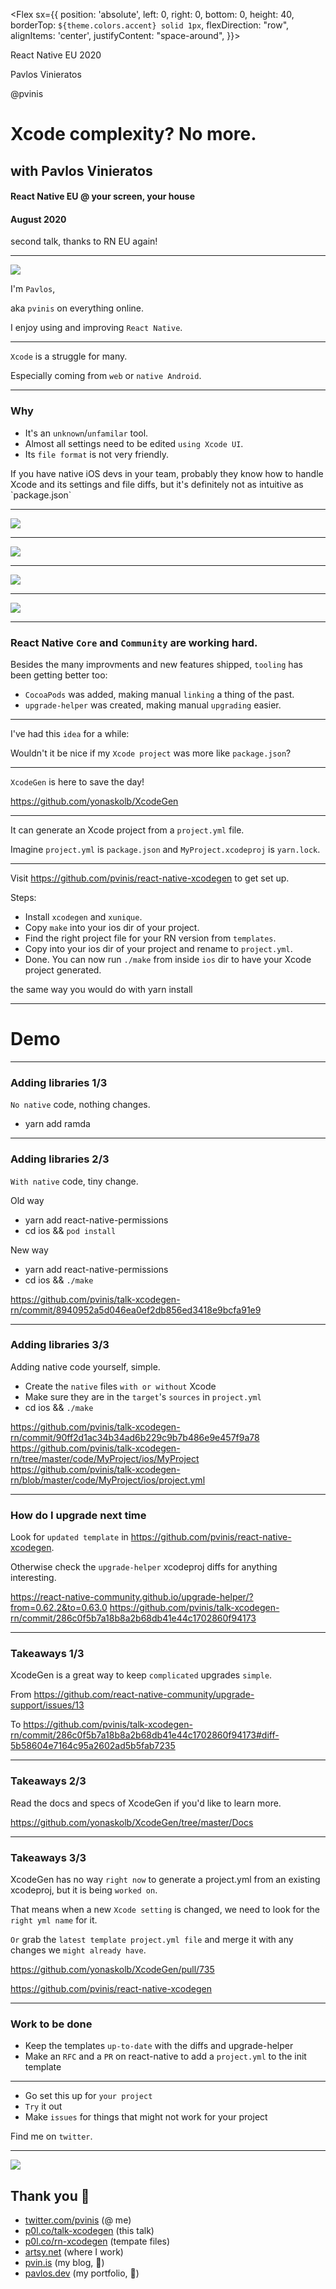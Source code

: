 




<Head>
	<link href="https://pvinis.github.io/iosevka-webfont/3.4.1/iosevka.css" rel="stylesheet" />
</Head>


<Footer>

<Flex sx={{
	position: 'absolute',
	left: 0,
	right: 0,
	bottom: 0,
	height: 40,
	borderTop: `${theme.colors.accent} solid 1px`,
	flexDirection: "row",
	alignItems: 'center',
	justifyContent: "space-around",
}}>

<Counter />

React Native EU 2020

Pavlos Vinieratos

@pvinis

</Flex>

</Footer>


# Xcode complexity? No more.

## with Pavlos Vinieratos

#### React Native EU @ your screen, your house

#### August 2020

<Notes>

second talk, thanks to RN EU again!

</Notes>

---

<Split>

<img src={myFace2} />

I'm `Pavlos`,

aka `pvinis` on everything online.

I enjoy using and improving `React Native`.

</Split>

---

`Xcode` is a struggle for many.

Especially coming from `web` or `native Android`.

---

### Why

- It's an `unknown`/`unfamilar` tool.
- Almost all settings need to be edited `using Xcode UI`.
- Its `file format` is not very friendly.

<Notes>
If you have native iOS devs in your team,
probably they know how to handle Xcode and its settings and file diffs,
but it's definitely not as intuitive as `package.json`
</Notes>

---

<AboveFooter>
	<img src={xcode1} />
</AboveFooter>

---

<AboveFooter>
	<img src={diff1} />
</AboveFooter>

---

<AboveFooter>
	<img src={diff2} />
</AboveFooter>

---

<AboveFooter>
	<img src={diff3} />
</AboveFooter>

---

### React Native `Core` and `Community` are working hard.

Besides the many improvments and new features shipped, `tooling` has been getting better too:
- `CocoaPods` was added, making manual `linking` a thing of the past.
- `upgrade-helper` was created, making manual `upgrading` easier.

---

I've had this `idea` for a while:

Wouldn't it be nice if my `Xcode project` was more like `package.json`?

---

`XcodeGen` is here to save the day!

https://github.com/yonaskolb/XcodeGen

---

It can generate an Xcode project from a `project.yml` file.

Imagine `project.yml` is `package.json` and `MyProject.xcodeproj` is `yarn.lock`.

---

Visit https://github.com/pvinis/react-native-xcodegen to get set up.

Steps:
- Install `xcodegen` and `xunique`.
- Copy `make` into your ios dir of your project.
- Find the right project file for your RN version from `templates`.
- Copy into your ios dir of your project and rename to `project.yml`.
- Done. You can now run `./make` from inside `ios` dir to have your Xcode project generated.

<Notes>
the same way you would do with yarn install
</Notes>

---

# Demo

---

### Adding libraries 1/3

`No native` code, nothing changes.

- yarn add ramda

---

### Adding libraries 2/3

`With native` code, tiny change.

<Grid columns={2}>
<Box>

Old way
- yarn add react-native-permissions
- cd ios && `pod install`

</Box>
<Box>

New way
- yarn add react-native-permissions
- cd ios && `./make`

</Box>
</Grid>

https://github.com/pvinis/talk-xcodegen-rn/commit/8940952a5d046ea0ef2db856ed3418e9bcfa91e9

---

### Adding libraries 3/3
Adding native code yourself, simple.

- Create the `native` files `with or without` Xcode
- Make sure they are in the `target`'s `sources` in `project.yml`
- cd ios && `./make`

https://github.com/pvinis/talk-xcodegen-rn/commit/90ff2d1ac34b34ad6b229c9b7b486e9e457f9a78
https://github.com/pvinis/talk-xcodegen-rn/tree/master/code/MyProject/ios/MyProject
https://github.com/pvinis/talk-xcodegen-rn/blob/master/code/MyProject/ios/project.yml

---

### How do I upgrade next time

Look for `updated template` in https://github.com/pvinis/react-native-xcodegen.

Otherwise check the `upgrade-helper` xcodeproj diffs for anything interesting.

https://react-native-community.github.io/upgrade-helper/?from=0.62.2&to=0.63.0
https://github.com/pvinis/talk-xcodegen-rn/commit/286c0f5b7a18b8a2b68db41e44c1702860f94173

---

### Takeaways 1/3

XcodeGen is a great way to keep `complicated` upgrades `simple`.

From https://github.com/react-native-community/upgrade-support/issues/13

To https://github.com/pvinis/talk-xcodegen-rn/commit/286c0f5b7a18b8a2b68db41e44c1702860f94173#diff-5b58604e7164c95a2602ad5b5fab7235

---

### Takeaways 2/3

Read the docs and specs of XcodeGen if you'd like to learn more.

https://github.com/yonaskolb/XcodeGen/tree/master/Docs

---

### Takeaways 3/3

XcodeGen has no way `right now` to generate a project.yml from an existing xcodeproj, but it is being `worked on`.

That means when a new `Xcode setting` is changed, we need to look for the `right yml name` for it.

`Or` grab the `latest template project.yml file` and merge it with any changes we `might already have`.

https://github.com/yonaskolb/XcodeGen/pull/735

https://github.com/pvinis/react-native-xcodegen

---

### Work to be done

- Keep the templates `up-to-date` with the diffs and upgrade-helper
- Make an `RFC` and a `PR` on react-native to add a `project.yml` to the init template

---

- Go set this up for `your project`
- `Try` it out
- Make `issues` for things that might not work for your project

Find me on `twitter`.

---

<Split>

<img src={myFace2} />

## Thank you 💜

- [twitter.com/pvinis](https://twitter.com/pvinis) (@ me)
- [p0l.co/talk-xcodegen](https://p0l.co/talk-xcodegen) (this talk)
- [p0l.co/rn-xcodegen](https://p0l.co/rn-xcodegen) (tempate files)
- [artsy.net](https://artsy.net) (where I work)
- [pvin.is](https://pvin.is) (my blog, 🚧)
- [pavlos.dev](https://pavlos.dev) (my portfolio, 🚧)

</Split>


<!--

- make a PR on react native? we should remove xcodeproj from diffs. after that, or add a comment to just run ./ios/make. also pr for https://github.com/yonaskolb/XcodeGen/blob/master/Docs/Examples.md?
- maybe a package.json script to run the xcodegen thing?

-->
